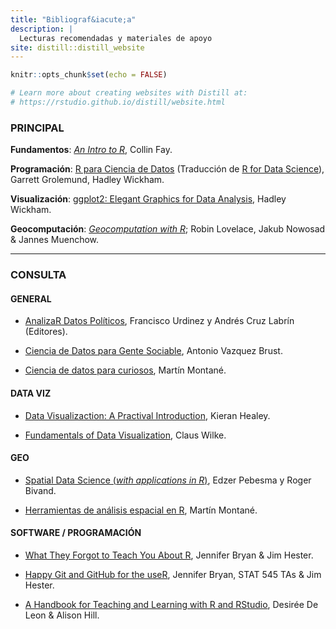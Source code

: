 ```yaml
---
title: "Bibliograf&iacute;a"
description: |
  Lecturas recomendadas y materiales de apoyo
site: distill::distill_website
---
```


```r
knitr::opts_chunk$set(echo = FALSE)

# Learn more about creating websites with Distill at:
# https://rstudio.github.io/distill/website.html

```


### PRINCIPAL

**Fundamentos**: [_An Intro to R_](https://colinfay.me/intro-to-r/statistical-models-in-r.html), Collin Fay.

**Programación**: [R para Ciencia de Datos](https://es.r4ds.hadley.nz/) (Traducción de [R for Data Science](https://r4ds.had.co.nz/)), Garrett Grolemund, Hadley Wickham.

**Visualización**: [ggplot2: Elegant Graphics for Data Analysis](https://ggplot2-book.org/), Hadley Wickham.

**Geocomputación**: [_Geocomputation with R_](https://geocompr.robinlovelace.net/); Robin Lovelace, Jakub Nowosad & Jannes Muenchow.


---


### CONSULTA 

#### GENERAL

* [AnalizaR Datos Políticos](https://arcruz0.github.io/libroadp/), Francisco Urdinez y Andrés Cruz Labrín (Editores).

* [Ciencia de Datos para Gente Sociable](https://bitsandbricks.github.io/ciencia_de_datos_gente_sociable/), Antonio Vazquez Brust.

* [Ciencia de datos para curiosos](https://bookdown.org/martinmontaneb/CienciaDeDatosParaCuriosos/), Martín Montané.


#### DATA VIZ

* [Data Visualizaction: A Practival Introduction](https://socviz.co/index.html#preface), Kieran Healey.

* [Fundamentals of Data Visualization](https://clauswilke.com/dataviz/), Claus Wilke.

#### GEO 

* [Spatial Data Science (*with applications in R*)](https://www.r-spatial.org/book), Edzer Pebesma y Roger Bivand.

* [Herramientas de análisis espacial en R](https://martinmontane.github.io/AnalisisEspacialEnR/), Martín Montané. 

#### SOFTWARE / PROGRAMACIÓN

* [What They Forgot to Teach You About R](https://rstats.wtf/), Jennifer Bryan & Jim Hester. 

* [Happy Git and GitHub for the useR](https://happygitwithr.com/), Jennifer Bryan, STAT 545 TAs & Jim Hester. 

* [A Handbook for Teaching and Learning with R and RStudio](https://rstudio4edu.github.io/rstudio4edu-book/), Desirée De Leon & Alison Hill. 

